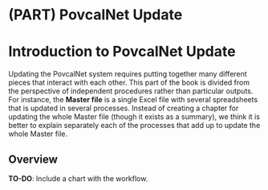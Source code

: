 # (PART) PovcalNet Update {.unnumbered}

# Introduction to PovcalNet Update {#intro-povcal}

Updating the PovcalNet system requires putting together many different pieces
that interact with each other. This part of the book is divided from the perspective
of independent procedures rather than particular outputs. For instance, the
**Master file** is a single Excel file with several spreadsheets that is
updated in several processes. Instead of creating a chapter for
updating the whole Master file (though it exists as a summary), we think it is
better to explain separately each of the processes that add up to update the
whole Master file.

## Overview

**TO-DO**: Include a chart with the workflow.
